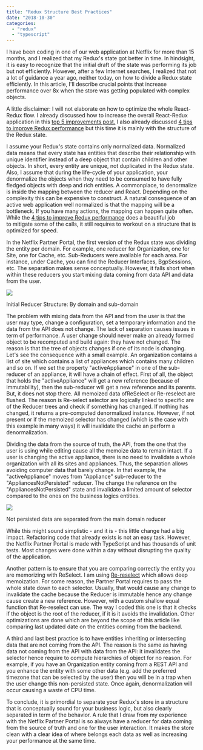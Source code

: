 ```yaml
---
title: "Redux Structure Best Practices"
date: "2018-10-30"
categories: 
  - "redux"
  - "typescript"
---
```


I have been coding in one of our web application at Netflix for more than 15 months, and I realized that my Redux's state got better in time. In hindsight, it is easy to recognize that the initial draft of the state was performing its job but not efficiently. However, after a few Internet searches, I realized that not a lot of guidance a year ago, neither today, on how to divide a Redux state efficiently. In this article, I'll describe crucial points that increase performance over 8x when the store was getting populated with complex objects.

A little disclaimer: I will not elaborate on how to optimize the whole React-Redux flow. I already discussed how to increase the overall React-Redux application in this [top 5 improvements post.](https://patrickdesjardins.com/blog/top-5-improvements-that-boost-netflix-partner-portal-website-performance) I also already discussed [4 tips to improve Redux performance](https://patrickdesjardins.com/blog/4-features-to-boost-react-redux-performance) but this time it is mainly with the structure of the Redux state.

I assume your Redux's state contains only normalized data. Normalized data means that every state has entities that describe their relationship with unique identifier instead of a deep object that contain children and other objects. In short, every entity are unique, not duplicated in the Redux state. Also, I assume that during the life-cycle of your application, your denormalize the objects when they need to be consumed to have fully fledged objects with deep and rich entities. A commonplace, to denormalize is inside the mapping between the reducer and React. Depending on the complexity this can be expensive to construct. A natural consequence of an active web application well normalized is that the mapping will be a bottleneck. If you have many actions, the mapping can happen quite often. While the [4 tips to improve Redux performance](https://patrickdesjardins.com/blog/4-features-to-boost-react-redux-performance) does a beautiful job to mitigate some of the calls, it still requires to workout on a structure that is optimized for speed.

In the Netflix Partner Portal, the first version of the Redux state was dividing the entity per domain. For example, one reducer for Organization, one for Site, one for Cache, etc. Sub-Reducers were available for each area. For instance, under Cache, you can find the Reducer Interfaces, BgpSessions, etc. The separation makes sense conceptually. However, it falls short when within these reducers you start mixing data coming from data API and data from the user.

![](https://patrickdesjardins.com/blog/wp-content/uploads/2018/09/ReducersSeparation.png)

Initial Reducer Structure: By domain and sub-domain

The problem with mixing data from the API and from the user is that the user may type, change a configuration, set a temporary information and the data from the API does not change. The lack of separation causes issues in term of performance. A user change should never make an already formed object to be recomputed and build again: they have not changed. The reason is that the tree of objects changes if one of its node is changing. Let's see the consequence with a small example. An organization contains a list of site which contains a list of appliances which contains many children and so on. If we set the property "activeAppliance" in one of the sub-reducer of an appliance, it will have a chain of effect. First of all, the object that holds the "activeAppliance" will get a new reference (because of immutability), then the sub-reducer will get a new reference and its parents. But, it does not stop there. All memoized data ofReSelect or Re-reselect are flushed. The reason is Re-select selector are logically linked to specific are of the Reducer trees and check if something has changed. If nothing has changed, it returns a pre-computed denormalized instance. However, if not present or if the memoized selector has changed (which is the case with this example in many ways) it will invalidate the cache an perform a denormalization.

Dividing the data from the source of truth, the API, from the one that the user is using while editing cause all the memoize data to remain intact. If a user is changing the active appliance, there is no need to invalidate a whole organization with all its sites and appliances. Thus, the separation allows avoiding computer data that barely change. In that example, the "activeAppliance" moves from "Appliance" sub-reducer to the "AppliancesNotPersisted" reducer. The change the reference on the "AppliancesNotPersisted" state and invalidate a limited amount of selector compared to the ones on the business logics entities.

![](https://patrickdesjardins.com/blog/wp-content/uploads/2018/09/ReducersSeparation-Page-2.png)

Not persisted data are separated from the main domain reducer

While this might sound simplistic - and it is - this little change had a big impact. Refactoring code that already exists is not an easy task. However, the Netflix Partner Portal is made with TypeScript and has thousands of unit tests. Most changes were done within a day without disrupting the quality of the application.

Another pattern is to ensure that you are comparing correctly the entity you are memorizing with ReSelect. I am using [Re-reselect](https://github.com/toomuchdesign/re-reselect) which allows deep memoization. For some reason, the Partner Portal requires to pass the whole state down to each selector. Usually, that would cause any change to invalidate the cache because the Reducer is immutable hence any change cause create a new reference. However, with a custom shallow equal function that Re-reselect can use. The way I coded this one is that it checks if the object is the root of the reducer, if it is it avoids the invalidation. Other optimizations are done which are beyond the scope of this article like comparing last updated date on the entities coming from the backend.

A third and last best practice is to have entities inheriting or intersecting data that are not coming from the API. The reason is the same as having data not coming from the API with data from the API: it invalidates the selector hence require to compute hierarchies of object for no reason. For example, if you have an Organization entity coming from a REST API and you enhance the entity with some other data (e.g. add the preferred timezone that can be selected by the user) then you will be in a trap when the user change this non-persisted state. Once again, denormalization will occur causing a waste of CPU time.

To conclude, it is primordial to separate your Redux's store in a structure that is conceptually sound for your business logic, but also clearly separated in term of the behavior. A rule that I draw from my experience with the Netflix Partner Portal is so always have a reducer for data coming from the source of truth and one for the user interaction. It makes the store clean with a clear idea of where belongs each data as well as increasing your performance at the same time.

